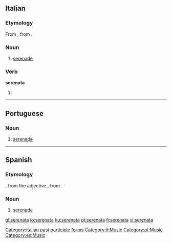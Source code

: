 ==Italian==
{{wikipedia|lang=it}}

===Etymology===
From {{term|sereno||clear, calm|lang=it}}, from {{etyl|la|it}} {{term|serenus||calm|lang=la}}.

===Noun===
{{it-noun|serenat|f|a|e}}

# [[serenade]]

===Verb===
'''serenata'''

# {{feminine of|serenato}}

[[Category:Italian past participle forms]]
[[Category:it:Music]]

----

==Portuguese==
{{wikipedia|lang=pt}}

===Noun===
{{pt-noun-f}}

# [[serenade]]

[[Category:pt:Music]]

----

==Spanish==
{{wikipedia|lang=es}}

===Etymology===
{{etyl|it|es}} {{term|serenata|lang=it}}, from the adjective {{term|sereno||clear, calm|lang=it}}, from {{etyl|la|es}} {{term|serenus||calm|lang=la}}.

===Noun===
{{es-noun-f}}

# [[serenade]]

[[Category:es:Music]]

[[gl:serenata]]
[[io:serenata]]
[[hu:serenata]]
[[pt:serenata]]
[[fi:serenata]]
[[vi:serenata]]